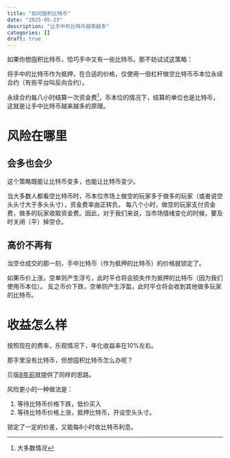 ```yaml
---
title: "如何囤积比特币"
date: "2025-05-23"
description: "让手中的比特币越来越多"
categories: []
draft: true
---
```



如果你想囤积比特币，恰巧手中又有一些比特币。那不妨试试这策略：

将手中的比特币作为抵押，在合适的价格，仅使用一倍杠杆做空比特币币本位永续合约（有些平台叫反向合约）。


永续合约每八小时结算一次资金费^[大多数情况]，币本位的情况下，结算的单位也是比特币，这就是让手中比特币越来越多的原理。


# 风险在哪里

## 会多也会少
这个策略既能让比特币变多，也能让比特币变少。

当大多数人都看空比特币时，币本位市场上做空的玩家多于做多的玩家（或者说空头头寸大于多头头寸），资金费率由正转负。
每八个小时，做空的玩家支付资金费，做多的玩家收取资金费。因此，对于我们来说，当市场情绪变化的时候，要及时关闭（平）掉空仓。

## 高价不再有
当空仓成交的那一刻，手中比特币（作为抵押的比特币）的价格就锁定了。

如果币价上涨，空单则产生浮亏，此时平仓将会损失作为抵押的比特币（因为我们使用币本位）。
反之币价下跌，空单则产生浮盈，此时平仓将会收到其他做多玩家的比特币。


# 收益怎么样
按照现在的费率，乐观情况下，年化收益率在10%左右。


那手里没有比特币，但想囤积比特币怎么办呢？

贝版[8年前](https://blog.wenxuecity.com/myblog/23244/201711/21533.html)就提供了同样的思路。

风险更小的一种做法是：

1. 等待比特币价格下跌，低价买入
2. 等待比特币价格上涨，抵押比特币，开设空头头寸。

锁定了一定的价差，又能每8小时收比特币利息。

